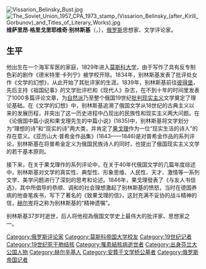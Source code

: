 {{unreferenced|time=2014-4-21}} 
{{Infobox writer <!-- for more information see [[:Template:Infobox_writer/doc|:Template:Infobox writer/doc]] -->
| name        = 维萨里昂·别林斯基
| image       = Vissarion Belinsky by K Gorbunov 1843.jpg
| imagesize   = 
| caption     = 
| pseudonym   = 
| birth_name  = 维萨里昂·格里戈里耶维奇·别林斯基
| birth_date  = {{birth date|1811|6|11}}
| birth_place = {{flag|俄羅斯帝國}}[[芬兰大公国|芬兰大公国]][[斯韦阿堡|斯韦阿堡]]
| death_date  = {{death date and age|1848|6|7|1811|6|11}}
| death_place = {{flag|俄罗斯帝国}}[[圣彼得堡|圣彼得堡]]
| occupation  = [[Sovremennik|Sovremennik]] 和 [[Otechestvennye_Zapiski|Otechestvennye Zapiski]] 的編輯
| nationality = {{flag|Russian Empire}}
| period      = 1830s–1840s
| genre       = 评论家
| subject     = 文学家
| movement    = [[Westernizer|Westernization]]
| debut_works =  
| spouse      =
| partner     =
| children    =
| relatives   =
| influences  =  [[亚历山大·赫尔岑|亚历山大·赫尔岑]], [[米哈伊尔·巴枯宁|米哈伊尔·巴枯宁]]
| influenced  =  [[尼古拉·涅克拉索夫|尼古拉·涅克拉索夫]], [[費奧多爾·陀思妥耶夫斯基|費奧多爾·陀思妥耶夫斯基]], [[伊万·屠格涅夫|伊万·屠格涅夫]] 
| signature   = 
| website     = 
| footnotes   = 
}}
[[File:Vissarion_Belinsky_Bust.jpg|thumb]]
[[File:The_Soviet_Union_1957_CPA_1973_stamp_(Vissarion_Belinsky_(after_Kirill_Gorbunov)_and_Titles_of_Literary_Works).jpg|thumb]]
'''维萨里昂·格里戈里耶维奇·别林斯基'''（{{lang-rus|Виссарио́н Григо́рьевич Бели́нский|p=vʲɪsərʲɪˈon grʲɪˈgorʲjɪvʲɪtɕ bʲɪˈlʲinskʲɪj}}，{{bd|1811年||1848年|catIdx=B}}），[[俄罗斯|俄罗斯]]思想家、文学评论家。

== 生平 ==
他出生在一个海军军医的家庭，1829年进入[[莫斯科大学|莫斯科大学]]，由于写作了具有反专制色彩的剧作《德米特里·卡列宁》被学校开除。1834年，别林斯基发表了批评处女作《文学的幻想》，从此开始了其批评家的生涯。1839年，别林斯基前往[[彼得堡|彼得堡]]，先后主持《祖国纪事》的文学批评栏和《现代人》杂志，在不到十年的时间里发表了1000多篇评论文章，为[[自然派|自然派]]乃至整个俄国19世纪[[批判现实主义|批判现实主义]]文学奠定了理论基础。在《文学的幻想》中，别林斯基追溯了俄国文学从18世纪的古典主义以来的发展历程，并突出了这一历史进程中凸现出的民族性和现实主义两大问题。在《论俄国中篇小说和果戈理先生的中篇小说》(1835)中，别林斯基将文学划分为“理想的诗”和“现实的诗”两大类，并肯定了[[果戈理|果戈理]]作为一位“现实生活的诗人”的存在意义。《亚历山大·普希金作品集》(1843——1846)是对普希金作品的系列评论，别林斯基在将普希金定义为俄国民族诗人的同时，也提出了俄国现实主义文学的若干基本原则。

接下来，在关于果戈理作的系列评论中，在关于40年代俄国文学的几篇年度综述中，别林斯基对文学的真实性、典型性、形象思维、人民性、天才、激情等一系列文学、美学问题进行了深刻的思考和论述。1846年，果戈理發表了《与友人书信选》，其中所倡导的恭顺、调和的社会理想激起了别林斯基的愤怒，当时在德国养病的他奋笔疾书，写下了著名的《致果戈理的信》，这封充满不妥协的战斗精神的信，[[赫尔岑|赫尔岑]]将之称为别林斯基的“精神遗嘱”。

别林斯基37岁时逝世，后人将他视為俄国文学史上最伟大的批评家、思想家之一。

{{Authority control}}
{{DEFAULTSORT:belinsky}}
[[Category:俄罗斯评论家|Category:俄罗斯评论家]]
[[Category:莫斯科帝国大学校友|Category:莫斯科帝国大学校友]]
[[Category:19世纪记者|Category:19世纪记者]]
[[Category:19世纪死于肺结核|Category:19世纪死于肺结核]]
[[Category:罹患結核病逝世者|Category:罹患結核病逝世者]]
[[Category:出身芬兰大公国人物|Category:出身芬兰大公国人物]]
[[Category:赫尔辛基人|Category:赫尔辛基人]]
[[Category:安葬于文学桥公墓者|Category:安葬于文学桥公墓者]]
[[Category:俄罗斯帝国记者|Category:俄罗斯帝国记者]]